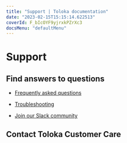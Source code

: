 ```yaml
---
title: "Support | Toloka documentation"
date: "2023-02-15T15:15:14.622513"
coverId: F_bIcOYF9yjrxkPZrXc3
docsMenu: "defaultMenu"
---
```


# Support

## Find answers to questions

- [Frequently asked questions](/docs/guide/faq/)

- [Troubleshooting](/docs/guide/troubleshooting/troubleshooting)

- [Join our Slack community](https://join.slack.com/t/tolokacommunity/shared_invite/zt-1il4olbgh-2pK2zhDGix46uks0vfUqpQ)

## Contact Toloka Customer Care

<RequestersSupportForm />